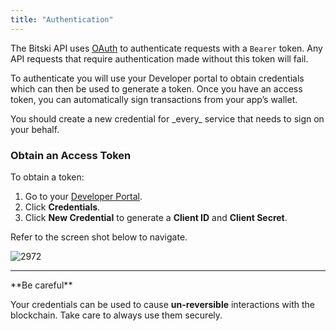 ```yaml
---
title: "Authentication"
---
```


The Bitski API uses [OAuth](https://oauth.net) to authenticate requests with a
`Bearer` token. Any API requests that require authentication made without this
token will fail.

To authenticate you will use your Developer portal to obtain credentials which
can then be used to generate a token. Once you have an access token, you can
automatically sign transactions from your app’s wallet.

<Note>
  You should create a new credential for _every_ service that needs to sign on
  your behalf.
</Note>

### Obtain an Access Token

To obtain a token:

1. Go to your [Developer Portal](https://developer.bitski.com).
2. Click **Credentials**.
3. Click **New Credential** to generate a **Client ID** and **Client Secret**.

Refer to the screen shot below to navigate.

![2972](/assets/images/aa9ccb5-developer-portal-credentials.png "developer-portal-credentials.png")

---

<Warning>
**Be careful**

Your credentials can be used to cause **un-reversible** interactions with the
blockchain. Take care to always use them securely.
</Warning>
